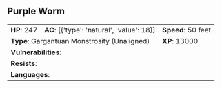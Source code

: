 ## Purple Worm {#monster-purple-worm}

```{=html}
<table class="table table-striped">
    <tbody>
        <tr>                    
            <td><b>HP</b>: 247</td>
            <td><b>AC</b>: [{'type': 'natural', 'value': 18}]</td>
            <td><b>Speed</b>: 50 feet</td>
        </tr>
        <tr>
            <td colspan="2"><b>Type</b>: Gargantuan Monstrosity (Unaligned)</td>
            <td><b>XP</b>: 13000</td>
        </tr>
        <tr>
            <td colspan="3"><b>Vulnerabilities</b>: </td>
        </tr>
        <tr>
            <td colspan="3"><b>Resists</b>: </td>
        </tr>
        <tr>
            <td colspan="3"><b>Languages</b>: </td>
        </tr>
    </tbody>
</table>
```
